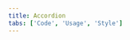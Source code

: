 ```yaml
---
title: Accordion
tabs: ['Code', 'Usage', 'Style']
---
```


<ComponentCode
    name="Accordion"
    component="accordion"
    variation="accordion"
    hasReactVersion
    hasVueVersion="accordion--default"
    codepen="WWrNvp"
    >
</ComponentCode>
<ComponentDocs component="accordion" ></ComponentDocs>
